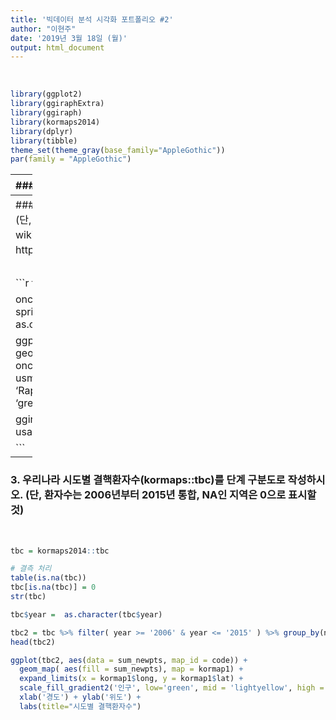 ```yaml
---
title: '빅데이터 분석 시각화 포트폴리오 #2'
author: "이현주"
date: '2019년 3월 18일 (월)'
output: html_document
---
```


<br>


```r
library(ggplot2)
library(ggiraphExtra)
library(ggiraph)
library(kormaps2014)
library(dplyr)
library(tibble)  
theme_set(theme_gray(base_family="AppleGothic"))
par(family = "AppleGothic")
```

----
### 1. 다음과 같이 미국의 범죄율을 한번에 작도하시오.

<br>

```r

head(USArrests)

chodata = rownames_to_column(USArrests, var = 'state')
chodata$state = tolower(chodata$state)
head(chodata)

usmap = map_data('state')
head(usmap)

ggChoropleth(data=chodata, 
             aes(map_id=state),
             map = usmap,
             title = '',
             reverse = F,
             interactive = T)

```

----
### 2. 미국 범죄율의 Rape부분을 단계 구분도로 작성하시오. (단, 툴팁은 그림과 같이 표현하고,  클릭시 해당 state의 wikipedia 페이지를 보이도록 HTML로 저장하시오) http://en.wikipedia.org/wiki/<해당 state>

<br>

```r
tooltips = paste0(
  sprintf("<p><strong>%s</strong></p>", as.character(chodata$state)),
  '<table>',
  '  <tr>',
  '    <td>인구(만)</td>',
  sprintf('<td>%.0f</td>', chodata$UrbanPop * 10),
  '  </tr>',
  '  <tr>',
  '    <td>살인</td>',
  sprintf('<td>%.0f</td>', chodata$Murder),
  '  </tr>',
  '  <tr>',
  '    <td>폭력</td>',
  sprintf('<td>%.0f</td>', chodata$Assault),
  '  </tr>',
  '</table>' )

onclick = sprintf('window.open("http://en.wikipedia.org/wiki/%s")', as.character(chodata$state))

ggplot(chodata, aes(map_id = state)) + 
  geom_map_interactive(aes(fill = Rape,
                           tooltip = tooltips,
                           onclick = onclick),
                       map = usmap) + 
  expand_limits(x = usmap$long, y = usmap$lat) +
  labs(title="USA Rape", fill = 'Rape') + 
  scale_fill_gradient2('Rape', low='red', mid = 'green', high = 'blue') -> usa_rape


ggiraph(code = print(usa_rape))
girafe(ggobj = usa_rape)


```


----
### 3. 우리나라 시도별 결핵환자수(kormaps::tbc)를 단계 구분도로 작성하시오. (단, 환자수는 2006년부터 2015년 통합, NA인 지역은 0으로 표시할 것)

<br>
```r
tbc = kormaps2014::tbc

# 결측 처리
table(is.na(tbc))
tbc[is.na(tbc)] = 0   
str(tbc)

tbc$year =  as.character(tbc$year)

tbc2 = tbc %>% filter( year >= '2006' & year <= '2015' ) %>% group_by(name, code) %>% summarise(sum_newpts = sum(NewPts))
head(tbc2)

ggplot(tbc2, aes(data = sum_newpts, map_id = code)) +
  geom_map( aes(fill = sum_newpts), map = kormap1) + 
  expand_limits(x = kormap1$long, y = kormap1$lat) +
  scale_fill_gradient2('인구', low='green', mid = 'lightyellow', high = 'red') +
  xlab('경도') + ylab('위도') + 
  labs(title="시도별 결핵환자수")
```
